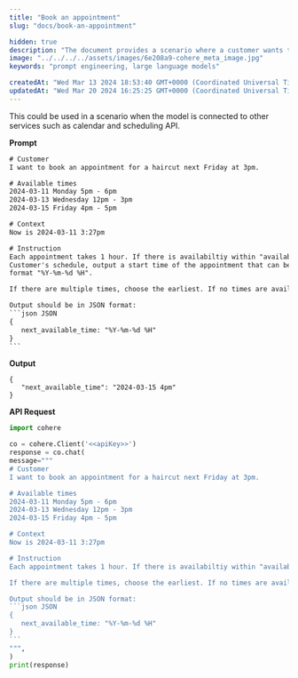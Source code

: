 ```yaml
---
title: "Book an appointment"
slug: "docs/book-an-appointment"

hidden: true 
description: "The document provides a scenario where a customer wants to book a haircut appointment, and the model outputs the next available time based on the available slots provided."
image: "../../../../assets/images/6e208a9-cohere_meta_image.jpg"  
keywords: "prompt engineering, large language models"

createdAt: "Wed Mar 13 2024 18:53:40 GMT+0000 (Coordinated Universal Time)"
updatedAt: "Wed Mar 20 2024 16:25:25 GMT+0000 (Coordinated Universal Time)"
---
```

This could be used in a scenario when the model is connected to other services such as calendar and scheduling API.

**Prompt**

````txt
# Customer 
I want to book an appointment for a haircut next Friday at 3pm. 

# Available times 
2024-03-11 Monday 5pm - 6pm 
2024-03-13 Wednesday 12pm - 3pm 
2024-03-15 Friday 4pm - 5pm 

# Context
Now is 2024-03-11 3:27pm 

# Instruction 
Each appointment takes 1 hour. If there is availabiltiy within "available times" that meets
Customer's schedule, output a start time of the appointment that can be scheduled in the following
format "%Y-%m-%d %H". 

If there are multiple times, choose the earliest. If no times are available, output None. 

Output should be in JSON format: 
```json JSON
{
   next_available_time: "%Y-%m-%d %H"
}
```
````

**Output**

```
{
   "next_available_time": "2024-03-15 4pm"
}

```

**API Request**

````python PYTHON
import cohere

co = cohere.Client('<<apiKey>>')
response = co.chat(
message="""
# Customer 
I want to book an appointment for a haircut next Friday at 3pm. 

# Available times 
2024-03-11 Monday 5pm - 6pm 
2024-03-13 Wednesday 12pm - 3pm 
2024-03-15 Friday 4pm - 5pm 

# Context
Now is 2024-03-11 3:27pm 

# Instruction 
Each appointment takes 1 hour. If there is availabiltiy within "available times" that meets Customer's schedule, output a start time of the appointment that can be scheduled in the following format "%Y-%m-%d %H". 

If there are multiple times, choose the earliest. If no times are available, output None. 

Output should be in JSON format: 
```json JSON
{
   next_available_time: "%Y-%m-%d %H"
}
```
""",
)
print(response)
````
